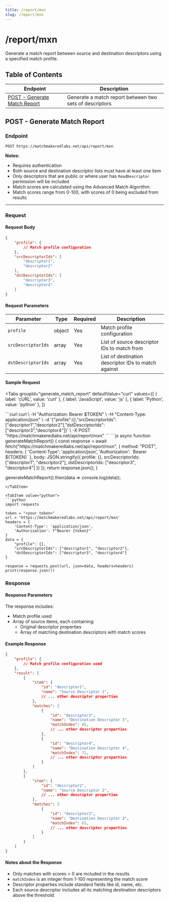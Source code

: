 ```yaml
---
title: /report/mxn
slug: /report/mxn
---
```



# /report/mxn

Generate a match report between source and destination descriptors using a specified match profile.

## Table of Contents

| Endpoint | Description |
|----------|-------------|
| [POST - Generate Match Report](#post---generate-match-report) | Generate a match report between two sets of descriptors |

## POST - Generate Match Report

### Endpoint
```
POST https://matchmakeredlabs.net/api/report/mxn
```

**Notes:**
- Requires authentication
- Both source and destination descriptor lists must have at least one item
- Only descriptors that are public or where user has `ReadDescriptor` permission will be included
- Match scores are calculated using the Advanced Match Algorithm
- Match scores range from 0-100, with scores of 0 being excluded from results

---

### Request

#### Request Body
```json
{
    "profile": {
        // Match profile configuration
    },
    "srcDescriptorIds": [
        "descriptor1",
        "descriptor2"
    ],
    "dstDescriptorIds": [
        "descriptor3",
        "descriptor4"
    ]
}
```

#### Request Parameters

| Parameter | Type | Required | Description |
|-----------|------|----------|-------------|
| `profile` | object | Yes | Match profile configuration |
| `srcDescriptorIds` | array | Yes | List of source descriptor IDs to match from |
| `dstDescriptorIds` | array | Yes | List of destination descriptor IDs to match against |

#### Sample Request

<Tabs
  groupId="generate_match_report"
  defaultValue="curl"
  values={[
    { label: 'cURL', value: 'curl' },
    { label: 'JavaScript', value: 'js' },
    { label: 'Python', value: 'python' },
  ]}
>

<TabItem value="curl">
```curl
curl \
-H "Authorization: Bearer $TOKEN" \
-H "Content-Type: application/json" \
-d '{"profile":{},"srcDescriptorIds":["descriptor1","descriptor2"],"dstDescriptorIds":["descriptor3","descriptor4"]}' \
-X POST "https://matchmakeredlabs.net/api/report/mxn"
```
</TabItem>

<TabItem value="js">
```js
async function generateMatchReport() {
    const response = await fetch("https://matchmakeredlabs.net/api/report/mxn", {
        method: "POST",
        headers: {
            'Content-Type': 'application/json',
            'Authorization': `Bearer ${TOKEN}`
        },
        body: JSON.stringify({
            profile: {},
            srcDescriptorIds: ["descriptor1", "descriptor2"],
            dstDescriptorIds: ["descriptor3", "descriptor4"]
        })
    });
    return response.json();
}

generateMatchReport().then(data => console.log(data));
```
</TabItem>

<TabItem value="python">
```python
import requests

token = "<your_token>"
url = 'https://matchmakeredlabs.net/api/report/mxn'
headers = {
    'Content-Type': 'application/json',
    'Authorization': f"Bearer {token}"
}
data = {
    "profile": {},
    "srcDescriptorIds": ["descriptor1", "descriptor2"],
    "dstDescriptorIds": ["descriptor3", "descriptor4"]
}

response = requests.post(url, json=data, headers=headers)
print(response.json())
```
</TabItem>
</Tabs>

### Response

#### Response Parameters

The response includes:
- Match profile used
- Array of source items, each containing:
  - Original descriptor properties
  - Array of matching destination descriptors with match scores

#### Example Response
```json
{
    "profile": {
        // Match profile configuration used
    },
    "result": [
        {
            "item": {
                "id": "descriptor1",
                "name": "Source Descriptor 1",
                // ... other descriptor properties
            },
            "matches": [
                {
                    "id": "descriptor3",
                    "name": "Destination Descriptor 3",
                    "matchIndex": 85,
                    // ... other descriptor properties
                },
                {
                    "id": "descriptor4",
                    "name": "Destination Descriptor 4",
                    "matchIndex": 72,
                    // ... other descriptor properties
                }
            ]
        },
        {
            "item": {
                "id": "descriptor2",
                "name": "Source Descriptor 2",
                // ... other descriptor properties
            },
            "matches": [
                {
                    "id": "descriptor3",
                    "name": "Destination Descriptor 3",
                    "matchIndex": 63,
                    // ... other descriptor properties
                }
            ]
        }
    ]
}
```

#### Notes about the Response
- Only matches with scores > 0 are included in the results
- `matchIndex` is an integer from 1-100 representing the match score
- Descriptor properties include standard fields like id, name, etc.
- Each source descriptor includes all its matching destination descriptors above the threshold